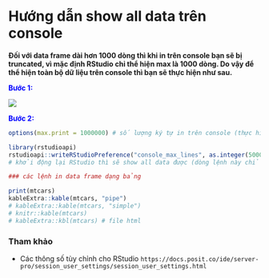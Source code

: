# **Hướng dẫn show all data trên console** {.unnumbered}

**Đối với data frame dài hơn 1000 dòng thì khi in trên console bạn sẽ bị truncated, vì mặc định RStudio chỉ thể hiện max là 1000 dòng. Do vậy để thể hiện toàn bộ dữ liệu trên console thì bạn sẽ thực hiện như sau.**

<span style="color:blue;">**Bước 1:**</span>

![](rstudio-cs.jpg){fig-align="left"}

<span style="color:blue;">**Bước 2:**</span>

```r
options(max.print = 1000000) # số lượng ký tự in trên console (thực hiện trong mỗi session)

library(rstudioapi)
rstudioapi::writeRStudioPreference("console_max_lines", as.integer(5000)) # show 5000 dòng
# khởi động lại RStudio thì sẽ show all data được (dòng lệnh này chỉ cần thực hiện 1 lần duy nhất)
```


```r
### các lệnh in data frame dạng bảng

print(mtcars)
kableExtra::kable(mtcars, "pipe") 
# kableExtra::kable(mtcars, "simple")
# knitr::kable(mtcars)
# kableExtra::kbl(mtcars) # file html
```


### Tham khảo

* Các thông số tùy chỉnh cho RStudio `https://docs.posit.co/ide/server-pro/session_user_settings/session_user_settings.html`
